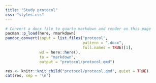 ```yaml
---
title: "Study protocol"
css: "styles.css"
---
```


```r
# Convert a docx file to quarto markdown and render on this page 
pacman::p_load(here, rmarkdown)
pandoc_convert(input = list.files("protocol", 
                                  pattern = ".docx", 
                                  full.names = TRUE)[1],
               wd = here::here(),
               to = "markdown", 
               output = "protocol/protocol.qmd")

res <- knitr::knit_child("protocol/protocol.qmd", quiet = TRUE)
cat(res, sep = '\n')
```
